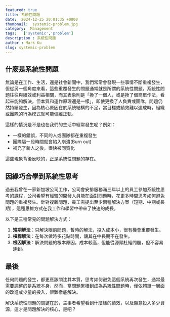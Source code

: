 ```yaml
---
featured: true
title: 系統性問題
date:  2024-12-25 20:01:35 +0800
thumbnail:  systemic-problem.jpg
category:  Management   
tags:   ['systemic','problem']
description : 系統性問題
author : Mark Ku
slug: systemic-problem
---
```

## 什麼是系統性問題
無論是在工作、生活，還是社會新聞中，我們常常會發現一些事情不斷重複發生，但從另一個角度來看，這些重覆發生的問題通常就是所謂的系統性問題，系統性問題往往與績效或利益相關，而其表象則是「換了一個人，或是換了個簡單作法，看起來能夠解決，但本質和運作原理還是一樣」，即使更換了人負責或團隊，問題仍然持續發生，因為核心原因在於系統結構的不足，當目標或績效難以達成時，組織或團隊的行為模式就可能偏離正軌。

這樣的情況是不是也在我們的生活中經常發生呢？例如：
- 一樣的錯誤，不同的人或團隊都在重複發生
- 團隊隔一段時間就會陷入崩潰(Burn out)
- 補充了新人之後，很快被同質化

這些現象背後反映的，正是系統性問題的存在。

## 因緣巧合學到系統性思考
過去我曾在一家新加坡公司工作，公司會安排服務滿三年以上的員工參加系統性思考的課程，公司希望有經驗的開發人員能在面對問題時，花更多時間思考如何避免問題的重複發生。針對複雜問題，員工需提出至少兩種解決方案（短期、中期或長期），這種思維方式在我工作和學習中帶來了快速的成長。

以下是三種常見的問題解決方式：
1. **短期解法**：只解決眼前問題，暫時的解法，投入成本小，很有機會重覆發生。
2. **槓桿解法**：在每次做時多花點時間，讓其在中長期不在發生。
3. **根因解法**：解決問題的根本原因，成本較高，但能從源頭杜絕問題，但不容易達到。

## 最後
任何問題的發生，都更應該關注其本質，思考如何避免這個系統再次發生，通常最需要調整的是系統本身，然而，當問題累積到成為系統性問題時，僅依賴單一層面的改進或少量的投入，很難徹底解決。  

解決系統性問題的關鍵在於，主事者希望看到什麼樣的績效，以及願意投入多少資源，這才是問題解決的核心，是吧？
